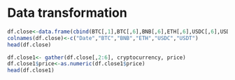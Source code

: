 # Data transformation

```r
df.close<-data.frame(cbind(BTC[,1],BTC[,6],BNB[,6],ETH[,6],USDC[,6],USDT[,6]))
colnames(df.close)<-c("Date","BTC","BNB","ETH","USDC","USDT")
head(df.close)
```

```r
df.close1<- gather(df.close[,2:6], cryptocurrency, price)
df.close1$price<-as.numeric(df.close1$price)
head(df.close1)
```
